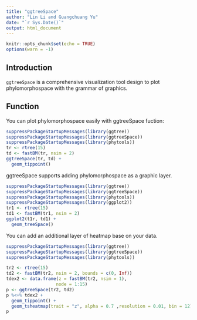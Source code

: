 ```yaml
---
title: "ggtreeSpace"
author: "Lin Li and Guangchuang Yu"
date: "`r Sys.Date()`"
output: html_document
---
```


```r
knitr::opts_chunk$set(echo = TRUE)
options(warn = -1)
```

## Introduction

`ggtreeSpace` is a comprehensive visualization tool design to plot phylomorphospace with the grammar of graphics.

## Function

You can plot phylomorphospace easily with ggtreeSpace fuction:

```r
suppressPackageStartupMessages(library(ggtree))
suppressPackageStartupMessages(library(ggtreeSpace))
suppressPackageStartupMessages(library(phytools))
tr <- rtree(15)
td <- fastBM(tr, nsim = 2)
ggtreeSpace(tr, td) +
  geom_tippoint()
```

ggtreeSpace supports adding phylomorphospace as a graphic layer.

```r
suppressPackageStartupMessages(library(ggtree))
suppressPackageStartupMessages(library(ggtreeSpace))
suppressPackageStartupMessages(library(phytools))
suppressPackageStartupMessages(library(ggplot2))
tr1 <- rtree(15)
td1 <- fastBM(tr1, nsim = 2)
ggplot2(t1r, td1) +
  geom_treeSpace()
```


You can add an additional layer of heatmap base on your data.
```r
suppressPackageStartupMessages(library(ggtree))
suppressPackageStartupMessages(library(ggtreeSpace))
suppressPackageStartupMessages(library(phytools))

tr2 <- rtree(15)
td2 <- fastBM(tr2, nsim = 2, bounds = c(0, Inf))
tdex2 <- data.frame(z = fastBM(tr2, nsim = 1),
                   node = 1:15)
p <- ggtreeSpace(tr2, td2)
p %<+% tdex2 +
  geom_tippoint() +
  geom_tsheatmap(trait = "z", alpha = 0.7 ,resolution = 0.01, bin = 12)
p
```
